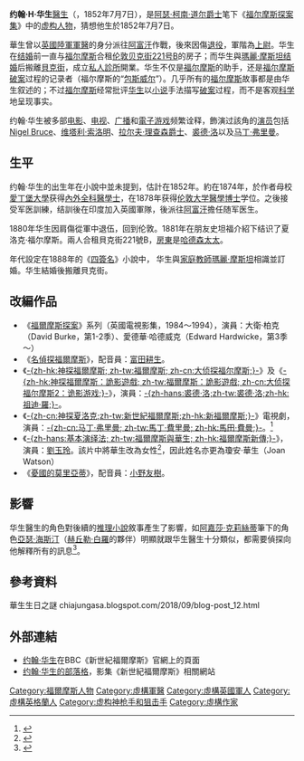 {{noteTA
|G1=Show
|G2=Movie
}}
{{Infobox character
| name             = [[约翰·华生|约翰·华生]]
| series           = [[福爾摩斯探案|福爾摩斯探案]]
| image            = Paget holmes.png
| image_size       = 
| alt              = 
| caption          = [[约翰·华生|约翰·华生]]（左）与[[歇洛克·福尔摩斯|福尔摩斯]]，[[西德尼·佩吉特|西德尼·佩吉特]]绘画。
| first            = 《[[血字的研究|血字的研究]]》
| last             = 《[[最後致意_(故事)|最後致意]]》
| creator          = [[阿瑟·柯南·道尔|阿瑟·柯南·道尔]]
| portrayer        = 
| voice            = 
| noinfo           = 
| fullname         = 
| nickname         = [[华生|华生]]
| alias            = 
| gender           = [[男|男]]
| occupation       = [[軍醫|軍醫]]/[[醫生|醫生]]
| affiliation      = 
| title            = 
| family           = 
| spouse           = [[瑪麗·摩斯坦|瑪麗·摩斯坦]]
| significantother = 
| relatives        = 
| religion         = 
| nationality      = [[英國|英國]]
}}
'''约翰·H·华生'''[[醫生|醫生]]（{{lang-en|Dr. John H. Watson}}，1852年7月7日），是[[阿瑟·柯南·道尔|阿瑟·柯南·道尔爵士]]笔下《[[福尔摩斯探案|福尔摩斯探案集]]》中的[[虚构人物|虚构人物]]，猜想他生於1852年7月7日。

華生曾以[[英國陸軍|英國陸軍]][[軍醫|軍醫]]的身分派往[[阿富汗|阿富汗]]作戰，後來因傷[[退役|退役]]，軍階為[[上尉|上尉]]。华生在[[结婚|结婚]]前一直与[[歇洛克·福尔摩斯|福尔摩斯]]合租[[伦敦|伦敦]][[贝克街|贝克街]][[貝克街221號B|221号B]]的房子；而华生與[[瑪麗·摩斯坦|瑪麗·摩斯坦]][[结婚|结婚]]后搬離[[貝克街|貝克街]]，成立[[私人診所|私人診所]]開業。华生不仅是[[福尔摩斯|福尔摩斯]]的助手，还是[[福尔摩斯|福尔摩斯]][[破案|破案]]过程的记录者（福尔摩斯的“[[詹姆士·包斯威爾|包斯威尔]]”）。几乎所有的[[福尔摩斯|福尔摩斯]]故事都是由华生叙述的；不过[[福尔摩斯|福尔摩斯]]经常批评[[华生|华生]]以[[小说|小说]]手法描写[[破案|破案]]过程，而不是客观[[科学|科学]]地呈现事实。

约翰·华生被多部[[电影|电影]]、[[电视|电视]]、[[广播|广播]]和[[電子游戏|電子游戏]]频繁诠释，飾演过該角的[[演员|演员]]包括[[奈杰尔·布鲁斯|Nigel Bruce]]、[[维塔利·索洛明|维塔利·索洛明]]、[[拉尔夫·理查森爵士|拉尔夫·理查森爵士]]、[[裘德·洛|裘德·洛]]以及[[马丁·弗里曼|马丁·弗里曼]]。

== 生平 ==
约翰·华生的出生年在小說中並未提到，估計在1852年。約在1874年，於作者母校[[愛丁堡大學|愛丁堡大學]]获得[[內外全科醫學士|內外全科醫學士]]，在1878年获得[[伦敦大学|伦敦大学]][[醫學博士|醫學博士]]学位。之後接受军医訓練，结訓後在印度加入英國軍隊，後派往[[阿富汗|阿富汗]]擔任随军医生。

1880年华生因肩傷從軍中退伍，回到伦敦。1881年在朋友史坦福介紹下结识了夏洛克·福尔摩斯。兩人合租貝克街221號B，[[房東|房東]]是[[哈德森太太|哈德森太太]]。

年代設定在1888年的《[[四簽名|四簽名]]》小說中， 华生與[[女家庭教師|家庭教師]][[瑪麗·摩斯坦|瑪麗·摩斯坦]]相識並訂婚。华生結婚後搬離貝克街。

== 改編作品 ==
*《[[歇洛克·福爾摩斯_(1984年電視劇)|福爾摩斯探案]]》系列（英國電視影集，1984～1994），演員：大衛·柏克（David Burke，第1-2季）、愛德華·哈德威克（Edward Hardwicke，第3季～）
*《[[名偵探福爾摩斯|名偵探福爾摩斯]]》，配音員：[[富田耕生|富田耕生]]。
*《[[福爾摩斯_(2009年電影)|-{zh-hk:神探福爾摩斯; zh-tw:福爾摩斯; zh-cn:大侦探福尔摩斯;}-]]》及《[[福爾摩斯：詭影遊戲|-{zh-hk:神探福爾摩斯：詭影遊戲; zh-tw:福爾摩斯：詭影遊戲; zh-cn:大侦探福尔摩斯2：诡影游戏;}-]]》，演員：[[裘德·洛|-{zh-hans:裘德·洛;zh-tw:裘德·洛;zh-hk:祖迪·羅;}-]]。
*《[[新世紀福爾摩斯|-{zh-cn:神探夏洛克;zh-tw:新世紀福爾摩斯;zh-hk:新福爾摩斯;}-]]》電視劇，演員：[[馬丁·費里曼|-{zh-cn:马丁·弗里曼; zh-tw:馬丁·費里曼; zh-hk:馬田·費曼;}-]]。<ref>{{Cite book|title=神探夏洛克官方指南（1-3季）|last=史蒂夫·特賴布|publisher=百花洲文藝出版社|year=2016年1月|isbn=978-7-5500-1537-1|location=南昌}}</ref>
*《[[基本演繹法|-{zh-hans:基本演绎法; zh-tw:福爾摩斯與華生; zh-hk:福爾摩斯新傳;}-]]》，演員：[[劉玉玲|劉玉玲]]。該片中將華生改為女性<ref>{{Cite web|url=https://theinitium.com/article/20151023-culture-teatime-list/|title=8個經典福爾摩斯，有你沒見過的嗎？|accessdate=2018-07-27|author=王菡|date=2015-10-23|publisher=端傳媒|language=zh-Hant}}</ref>，因此姓名亦更為瓊安·華生（Joan Watson）
*《[[憂國的莫里亞蒂|憂國的莫里亞蒂]]》，配音員：[[小野友樹|小野友樹]]。

==影響==
华生醫生的角色對後續的[[推理小說|推理小說]]敘事產生了影響，如[[阿嘉莎·克莉絲蒂|阿嘉莎·克莉絲蒂]]筆下的角色[[亞瑟·海斯汀|亞瑟·海斯汀]]（[[赫丘勒·白羅|赫丘勒·白羅]]的夥伴）明顯就跟华生醫生十分類似，都需要偵探向他解釋所有的訊息<ref>{{Cite news|url=http://www.britishlibrary.cn/zh-hk/articles/sherlock-holmes-literary-detective/|title=夏洛克·福爾摩斯：世界文學史上最著名的偵探|author=約翰·薩瑟蘭|work=大英圖書館|accessdate=2018-08-10|language=zh}}</ref>。

==參考資料==
<references />華生生日之謎 chiajungasa.blogspot.com/2018/09/blog-post_12.html

==外部連結==
* [http://www.bbc.co.uk/programmes/profiles/3vT16nZ3kntNN2z8ShLphSf/dr-john-watson 约翰·华生]在BBC《新世紀福爾摩斯》官網上的頁面{{en}}
* [https://web.archive.org/web/20180728071642/http://www.johnwatsonblog.co.uk/ 约翰·华生的部落格]，影集《新世紀福爾摩斯》相關網站{{en}}

{{福爾摩斯探案角色}}
{{Authority control}}

{{DEFAULTSORT:Watson, Dr. John Hamish}}
[[Category:福爾摩斯人物|Category:福爾摩斯人物]]
[[Category:虛構軍醫|Category:虛構軍醫]]
[[Category:虛構英國軍人|Category:虛構英國軍人]]
[[Category:虛構英格蘭人|Category:虛構英格蘭人]]
[[Category:虚构神枪手和狙击手|Category:虚构神枪手和狙击手]]
[[Category:虛構作家|Category:虛構作家]]